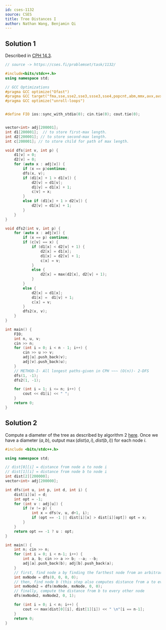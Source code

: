 ```yaml
---
id: cses-1132
source: CSES
title: Tree Distances I
author: Nathan Wang, Benjamin Qi
---
```


## Solution 1

Described in [CPH 14.3](https://usaco.guide/CPH.pdf#page=147).

```cpp
// source -> https://cses.fi/problemset/task/1132/

#include<bits/stdc++.h>
using namespace std;

// GCC Optimizations
#pragma GCC optimize("Ofast")
#pragma GCC target("fma,sse,sse2,sse3,ssse3,sse4,popcnt,abm,mmx,avx,avx2,tune=native")
#pragma GCC optimize("unroll-loops")


#define FIO ios::sync_with_stdio(0); cin.tie(0); cout.tie(0);


vector<int> adj[200001];
int d1[200001];  // to store first-max length.
int d2[200001]; // to store second-max length.
int c[200001]; // to store child for path of max length.

void dfs(int v, int p) {
	d1[v] = 0;
	d2[v] = 0;
	for (auto x : adj[v]) {
		if (x == p)continue;
		dfs(x, v);
		if (d1[x] + 1 > d1[v]) {
			d2[v] = d1[v];
			d1[v] = d1[x] + 1;
			c[v] = x;
		}
		else if (d1[x] + 1 > d2[v]) {
			d2[v] = d1[x] + 1;
		}
	}
}

void dfs2(int v, int p) {
	for (auto x : adj[v]) {
		if (x == p) continue;
		if (c[v] == x) {
			if (d1[x] < d2[v] + 1) {
				d2[x] = d1[x];
				d1[x] = d2[v] + 1;
				c[x] = v;
			}
			else {
				d2[x] = max(d2[x], d2[v] + 1);
			}
		}
		else {
			d2[x] = d1[x];
			d1[x] =  d1[v] + 1;
			c[x] = v;
		}
		dfs2(x, v);
	}
}

int main() {
	FIO;
	int n, u, v;
	cin >> n;
	for (int i = 0; i < n - 1; i++) {
		cin >> u >> v;
		adj[u].push_back(v);
		adj[v].push_back(u);
	}
	// METHOD-I- All longest paths-given in CPH ~~~ (O(n))- 2-DFS
	dfs(1, -1);
	dfs2(1, -1);

	for (int i = 1; i <= n; i++) {
		cout << d1[i] << " ";
	}
	return 0;
}
```

## Solution 2

Compute a diameter of the tree as described by algorithm 2 [here](https://usaco.guide/CPH.pdf#page=146). Once we have a diameter $(a,b)$, output $\max(dist(a,i),dist(b,i))$ for each node $i$.

```cpp
#include <bits/stdc++.h>

using namespace std;

// dist[0][i] = distance from node a to node i
// dist[1][i] = distance from node b to node i
int dist[2][200000];
vector<int> adj[200000];

int dfs(int u, int p, int d, int i) {
    dist[i][u] = d;
    int opt = -1;
    for (int v : adj[u]) {
        if (v != p) {
            int x = dfs(v, u, d+1, i);
            if (opt == -1 || dist[i][x] > dist[i][opt]) opt = x;
        }
    }
    return opt == -1 ? u : opt;
}

int main() {
    int n; cin >> n;
    for (int i = 0; i < n-1; i++) {
        int a, b; cin >> a >> b; --a; --b;
        adj[a].push_back(b); adj[b].push_back(a);
    }
    // first, find node a by finding the farthest node from an arbitrary node x
    int mxNode = dfs(0, 0, 0, 0);
    // then, find node b (this step also computes distance from a to every other node)
    int mxNode2 = dfs(mxNode, mxNode, 0, 0);
    // finally, compute the distance from b to every other node
    dfs(mxNode2, mxNode2, 0, 1);

    for (int i = 0; i < n; i++) {
        cout << max(dist[0][i], dist[1][i]) << " \n"[i == n-1];
    }
    return 0;
}
```
